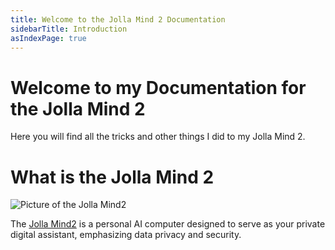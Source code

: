 ```yaml
---
title: Welcome to the Jolla Mind 2 Documentation
sidebarTitle: Introduction
asIndexPage: true
---
```

# Welcome to my Documentation for the Jolla Mind 2

Here you will find all the tricks and other things I did to my Jolla Mind 2.

# What is the Jolla Mind 2

![Picture of the Jolla Mind2](https://studium-daten.s3.cubbit.eu/Jolla%20Mind%202%2Fjolla-mind-2.png)

The [Jolla Mind2](https://www.jollamind2.com/) is a personal AI computer designed to serve as your private digital assistant,
emphasizing data privacy and security.